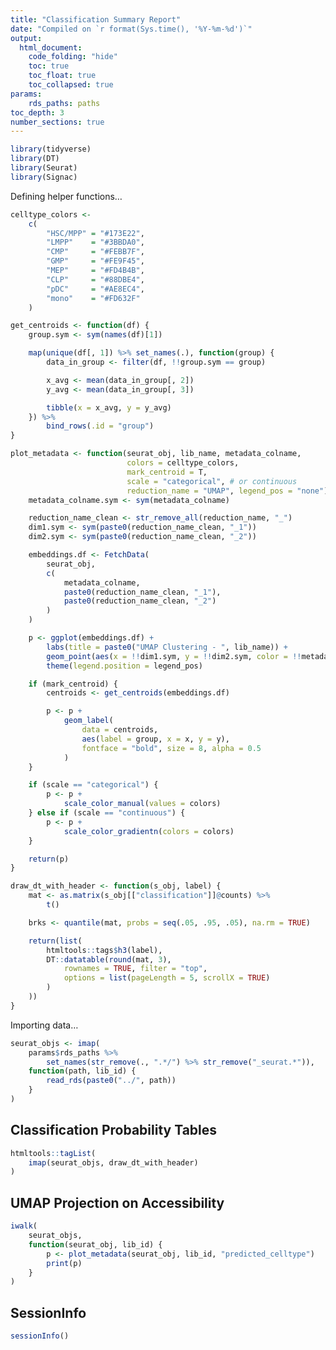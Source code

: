 ```yaml
---
title: "Classification Summary Report"
date: "Compiled on `r format(Sys.time(), '%Y-%m-%d')`"
output:
  html_document:
    code_folding: "hide"
    toc: true
    toc_float: true
    toc_collapsed: true
params:
    rds_paths: paths
toc_depth: 3
number_sections: true
---
```


```r
library(tidyverse)
library(DT)
library(Seurat)
library(Signac)
```

Defining helper functions...

```r
celltype_colors <-
    c(
        "HSC/MPP" = "#173E22",
        "LMPP"    = "#3BBDA0",
        "CMP"     = "#FEBB7F",
        "GMP"     = "#FE9F45",
        "MEP"     = "#FD4B4B",
        "CLP"     = "#88DBE4",
        "pDC"     = "#AE8EC4",
        "mono"    = "#FD632F"
    )

get_centroids <- function(df) {
    group.sym <- sym(names(df)[1])

    map(unique(df[, 1]) %>% set_names(.), function(group) {
        data_in_group <- filter(df, !!group.sym == group)

        x_avg <- mean(data_in_group[, 2])
        y_avg <- mean(data_in_group[, 3])

        tibble(x = x_avg, y = y_avg)
    }) %>%
        bind_rows(.id = "group")
}

plot_metadata <- function(seurat_obj, lib_name, metadata_colname,
                          colors = celltype_colors,
                          mark_centroid = T,
                          scale = "categorical", # or continuous
                          reduction_name = "UMAP", legend_pos = "none") {
    metadata_colname.sym <- sym(metadata_colname)

    reduction_name_clean <- str_remove_all(reduction_name, "_")
    dim1.sym <- sym(paste0(reduction_name_clean, "_1"))
    dim2.sym <- sym(paste0(reduction_name_clean, "_2"))

    embeddings.df <- FetchData(
        seurat_obj,
        c(
            metadata_colname,
            paste0(reduction_name_clean, "_1"),
            paste0(reduction_name_clean, "_2")
        )
    )

    p <- ggplot(embeddings.df) +
        labs(title = paste0("UMAP Clustering - ", lib_name)) +
        geom_point(aes(x = !!dim1.sym, y = !!dim2.sym, color = !!metadata_colname.sym)) +
        theme(legend.position = legend_pos)

    if (mark_centroid) {
        centroids <- get_centroids(embeddings.df)

        p <- p +
            geom_label(
                data = centroids,
                aes(label = group, x = x, y = y),
                fontface = "bold", size = 8, alpha = 0.5
            )
    }

    if (scale == "categorical") {
        p <- p +
            scale_color_manual(values = colors)
    } else if (scale == "continuous") {
        p <- p +
            scale_color_gradientn(colors = colors)
    }

    return(p)
}

draw_dt_with_header <- function(s_obj, label) {
    mat <- as.matrix(s_obj[["classification"]]@counts) %>%
        t()

    brks <- quantile(mat, probs = seq(.05, .95, .05), na.rm = TRUE)

    return(list(
        htmltools::tags$h3(label),
        DT::datatable(round(mat, 3),
            rownames = TRUE, filter = "top",
            options = list(pageLength = 5, scrollX = TRUE)
        )
    ))
}
```

Importing data...

```r
seurat_objs <- imap(
    params$rds_paths %>%
        set_names(str_remove(., ".*/") %>% str_remove("_seurat.*")),
    function(path, lib_id) {
        read_rds(paste0("../", path))
    }
)
```

## Classification Probability Tables

```r
htmltools::tagList(
    imap(seurat_objs, draw_dt_with_header)
)
```

## UMAP Projection on Accessibility

```r
iwalk(
    seurat_objs,
    function(seurat_obj, lib_id) {
        p <- plot_metadata(seurat_obj, lib_id, "predicted_celltype")
        print(p)
    }
)
```

## SessionInfo

```r
sessionInfo()
```